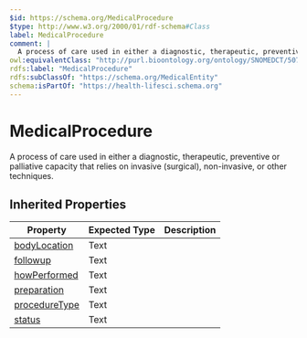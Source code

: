 ```yaml
---
$id: https://schema.org/MedicalProcedure
$type: http://www.w3.org/2000/01/rdf-schema#Class
label: MedicalProcedure
comment: |
  A process of care used in either a diagnostic, therapeutic, preventive or palliative capacity that relies on invasive (surgical), non-invasive, or other techniques.
owl:equivalentClass: "http://purl.bioontology.org/ontology/SNOMEDCT/50731006"
rdfs:label: "MedicalProcedure"
rdfs:subClassOf: "https://schema.org/MedicalEntity"
schema:isPartOf: "https://health-lifesci.schema.org"
---
```


# MedicalProcedure

A process of care used in either a diagnostic, therapeutic, preventive or palliative capacity that relies on invasive (surgical), non-invasive, or other techniques.

## Inherited Properties

| Property | Expected Type | Description |
| --- | --- | --- |
| [bodyLocation](https://schema.org/bodyLocation) | Text |  |
| [followup](https://schema.org/followup) | Text |  |
| [howPerformed](https://schema.org/howPerformed) | Text |  |
| [preparation](https://schema.org/preparation) | Text |  |
| [procedureType](https://schema.org/procedureType) | Text |  |
| [status](https://schema.org/status) | Text |  |
